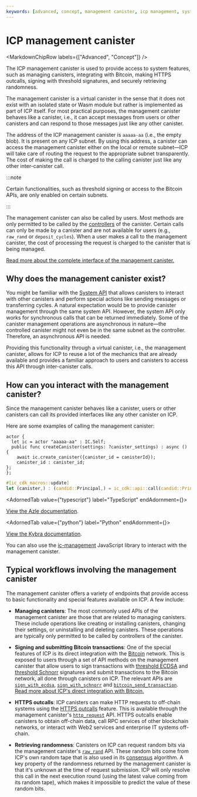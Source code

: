 ```yaml
---
keywords: [advanced, concept, management canister, icp management, system api, system, canister, system canister]
---
```



# ICP management canister

<MarkdownChipRow labels={["Advanced", "Concept"]} />

The ICP management canister is used to provide access to system features, such as managing canisters, integrating with Bitcoin, making HTTPS outcalls, signing with threshold signatures, and securely retrieving randomness.

The management canister is a virtual canister in the sense that it does not exist with an isolated state or Wasm module but rather is implemented as part of ICP itself. For most practical purposes, the management canister behaves like a canister, i.e., it can accept messages from users or other canisters and can respond to those messages just like any other canister.

The address of the ICP management canister is `aaaaa-aa` (i.e., the empty blob). It is present on any ICP subnet. By using this address, a canister can access the management canister either on the local or remote subnet—ICP will take care of routing the request to the appropriate subnet transparently. The cost of making the call is charged to the calling canister just like any other inter-canister call.

:::note

Certain functionalities, such as threshold signing or access to the Bitcoin APIs, are only enabled on certain subnets.

:::

The management canister can also be called by users. Most methods are only permitted to be called by the [controllers](/docs/building-apps/canister-management/control) of the canister. Certain calls can only be made by a canister and are not available for users (e.g., `raw_rand` or `deposit_cycles`). When a user makes a call to the management canister, the cost of processing the request is charged to the canister that is being managed.

[Read more about the complete interface of the management canister.](/docs/references/ic-interface-spec#ic-candid)

## Why does the management canister exist?

You might be familiar with the [System API](/docs/references/ic-interface-spec#system-api) that allows canisters to interact with other canisters and perform special actions like sending messages or transferring cycles. A natural expectation would be to provide canister management through the same system API. However, the system API only works for synchronous calls that can be returned immediately. Some of the canister management operations are asynchronous in nature—the controlled canister might not even be in the same subnet as the controller. Therefore, an asynchronous API is needed.

Providing this functionality through a virtual canister, i.e., the management canister, allows for ICP to reuse a lot of the mechanics that are already available and provides a familiar approach to users and canisters to access this API through inter-canister calls.

## How can you interact with the management canister?

Since the management canister behaves like a canister, users or other canisters can call its provided interfaces like any other canister on ICP.

Here are some examples of calling the management canister:

<AdornedTabs groupId="language">
<TabItem value="motoko" label="Motoko" default>

```motoko no-repl
actor {
  let ic = actor "aaaaa-aa" : IC.Self;
  public func createCanister(settings: ?canister_settings) : async () {
    await ic.create_canister({canister_id = canisterId});
    canister_id : canister_id;
};
};
```

</TabItem>

<TabItem value="rust" label="Rust">

```rust
#[ic_cdk_macros::update]
let (canister,) : (candid::Principal,) = ic_cdk::api::call(candid::Principal::management_canister(), "create_canister", ()).await?;
```
</TabItem>

<AdornedTab value={"typescript"} label="TypeScript" endAdornment={<BetaChip />}>

[View the Azle documentation](https://demergent-labs.github.io/azle/).

</AdornedTab>

<AdornedTab value={"python"} label="Python" endAdornment={<BetaChip />}>

[View the Kybra documentation](https://demergent-labs.github.io/kybra/).

</AdornedTab>
</AdornedTabs>

You can also use the [ic-management](https://github.com/dfinity/ic-js/tree/main/packages/ic-management) JavaScript library to interact with the management canister.

## Typical workflows involving the management canister

The management canister offers a variety of endpoints that provide access to basic functionality and special features available on ICP. A few include:

- **Managing canisters**: The most commonly used APIs of the management canister are those that are related to managing canisters. These include operations like creating or installing canisters, changing their settings, or uninstalling and deleting canisters. These operations are typically only permitted to be called by controllers of the canister.

- **Signing and submitting Bitcoin transactions**: One of the special features of ICP is its direct integration with the [Bitcoin](/docs/building-apps/chain-fusion/bitcoin/overview) network. This is exposed to users through a set of API methods on the management canister that allow users to sign transactions with [threshold ECDSA](/docs/building-apps/network-features/signatures/t-ecdsa) and [threshold Schnorr](/docs/building-apps/network-features/signatures/t-schnorr) signatures and submit transactions to the Bitcoin network, all done through canisters on ICP. The relevant APIs are [`sign_with_ecdsa`](/docs/references/ic-interface-spec#ic-sign_with_ecdsa), [`sign_with_schnorr`](/docs/references/ic-interface-spec#ic-sign_with_schnorr) and [`bitcoin_send_transaction`](/docs/references/ic-interface-spec#ic-bitcoin_send_transaction). [Read more about ICP's direct integration with Bitcoin.](/docs/building-apps/chain-fusion/bitcoin/overview)

- **HTTPS outcalls**: ICP canisters can make HTTP requests to off-chain systems using the [HTTPS outcalls](/docs/building-apps/network-features/using-http/https-outcalls/overview) feature. This is available through the management canister's [`http_request`](/docs/references/ic-interface-spec#ic-http_request) API. HTTPS outcalls enable canisters to obtain off-chain data, call RPC services of other blockchain networks, or interact with Web2 services and enterprise IT systems off-chain.

- **Retrieving randomness**: Canisters on ICP can request random bits via the management canister's [`raw_rand`](/docs/references/ic-interface-spec#ic-raw_rand) API. These random bits come from ICP's own random tape that is also used in its [consensus](https://learn.internetcomputer.org/hc/en-us/articles/34207558615956-Consensus) algorithm. A key property of the randomness returned by the management canister is that it's unknown at the time of request submission. ICP will only resolve this call in the next execution round (using the latest value coming from its random tape), which makes it impossible to predict the value of these random bits.
